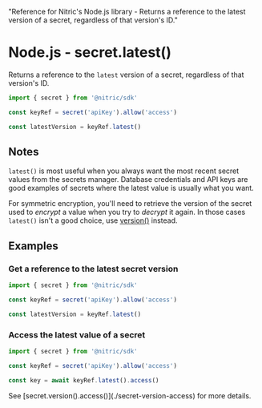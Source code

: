   "Reference for Nitric's Node.js library - Returns a reference to the latest version of a secret, regardless of that version's ID."

# Node.js - secret.latest()

Returns a reference to the `latest` version of a secret, regardless of that version's ID.

```javascript
import { secret } from '@nitric/sdk'

const keyRef = secret('apiKey').allow('access')

const latestVersion = keyRef.latest()
```

## Notes

`latest()` is most useful when you always want the most recent secret values from the secrets manager. Database credentials and API keys are good examples of secrets where the latest value is usually what you want.

For symmetric encryption, you'll need to retrieve the version of the secret used to _encrypt_ a value when you try to _decrypt_ it again. In those cases `latest()` isn't a good choice, use [version()](./secret-version) instead.

## Examples

### Get a reference to the latest secret version

```javascript
import { secret } from '@nitric/sdk'

const keyRef = secret('apiKey').allow('access')

const latestVersion = keyRef.latest()
```

### Access the latest value of a secret

```javascript
import { secret } from '@nitric/sdk'

const keyRef = secret('apiKey').allow('access')

const key = await keyRef.latest().access()
```

<Note>
  See [secret.version().access()](./secret-version-access) for more details.
</Note>
